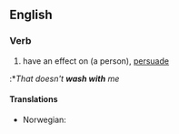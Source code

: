==English==

===Verb===
{{en-verb|inf=to [[wash]] [[with]] | '''[[washes with]]'''| '''[[washing with]]''' | washed with}}

# {{colloquial}} have an effect on (a person), [[persuade]]
:*''That doesn't '''wash with''' me''

====Translations====
{{trans-top|have an effect on (a person)}}
*Norwegian: {{t-|no|bite på}}
{{trans-mid}}
{{trans-bottom}}